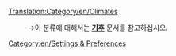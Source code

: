 [[Translation:Category/en/Climates]]

:→이 분류에 대해서는 '''[[ko/Manual/기후|기후]]''' 문서를 참고하십시오.

[[Category:en/Settings & Preferences]]